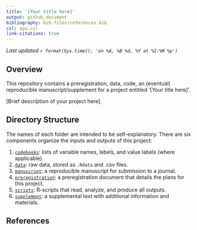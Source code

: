 ```yaml
---
title: '[Your title here]'
output: github_document
bibliography: bib-files/references.bib
csl: apa.csl
link-citations: true
---
```


*Last updated `r format(Sys.time(), 'on %A, %B %d, %Y at %I:%M %p')`*

## Overview

This repository contains a preregistration, data, code, an (eventual) reproducible manuscript/supplement for a project entitled '[Your title here]'.

[Brief description of your project here].

## Directory Structure

The names of each folder are intended to be self-explanatory. There are six components organize the inputs and outputs of this project:

1.  [`codebooks`](https://github.com/HannaSchleihauf/R_Project_Strategic_Exploration/tree/master/codebooks): lists of variable names, labels, and value labels (where applicable).
2.  [`data`](https://github.com/HannaSchleihauf/R_Project_Strategic_Exploration/tree/master/data): raw data, stored as `.Rdata` and .csv files.
3.  [`manuscript`](https://github.com/HannaSchleihauf/R_Project_Strategic_Exploration/tree/master/manuscript): a reproducible manuscript for submission to a journal.
4.  [`preregistration`](https://github.com/HannaSchleihauf/R_Project_Strategic_Exploration/tree/master/preregistration): a preregistration document that details the plans for this project.
5.  [`scripts`](https://github.com/HannaSchleihauf/R_Project_Strategic_Exploration/tree/master/scripts): R-scripts that read, analyze, and produce all outputs.
6.  [`supplement`](https://github.com/HannaSchleihauf/R_Project_Strategic_Exploration/tree/master/supplement): a supplemental text with additional information and materials.

## References

           
